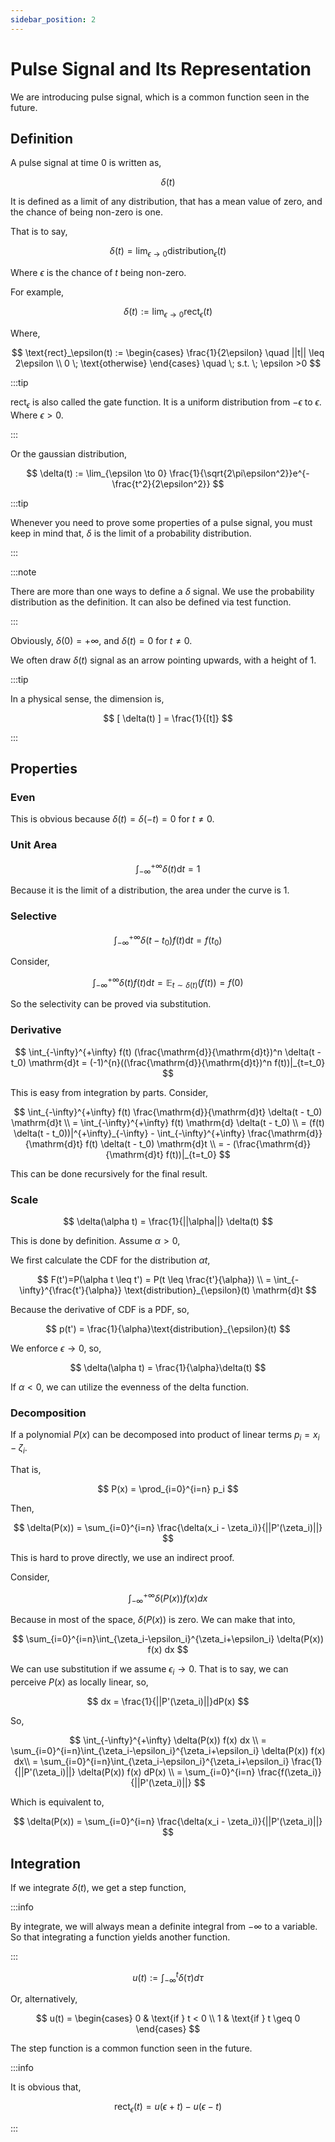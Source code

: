 ```yaml
---
sidebar_position: 2
---
```


# Pulse Signal and Its Representation

We are introducing pulse signal, which is a common function seen in the future.

## Definition

A pulse signal at time $0$ is written as,

$$
\delta(t)
$$

It is defined as a limit of any  distribution, that has a mean value of zero, and the chance of being non-zero is one.

That is to say,

$$
\delta(t) = \lim_{\epsilon \to 0} \text{distribution}_\epsilon(t)
$$

Where $\epsilon$ is the chance of $t$ being non-zero.

For example,

$$
\delta(t) := \lim_{\epsilon \to 0} \text{rect}_\epsilon(t)
$$

Where,

$$
\text{rect}_\epsilon(t) := \begin{cases}
\frac{1}{2\epsilon} \quad ||t|| \leq 2\epsilon \\
0 \; \text{otherwise}
\end{cases} \quad \; s.t. \; \epsilon >0
$$

:::tip

$\text{rect}_\epsilon$ is also called the gate function. It is a uniform distribution from $-\epsilon$ to $\epsilon$. Where $\epsilon > 0$.

:::

Or the gaussian distribution,

$$
\delta(t) := \lim_{\epsilon \to 0} \frac{1}{\sqrt{2\pi\epsilon^2}}e^{-\frac{t^2}{2\epsilon^2}}
$$

:::tip

Whenever you need to prove some properties of a pulse signal, you must keep in mind that, $\delta$ is the limit of a probability distribution.

:::

:::note

There are more than one ways to define a $\delta$ signal. We use the probability distribution as the definition. It can also be defined via test function.

:::

Obviously, $\delta(0) = +\infty$, and $\delta(t) = 0$ for $t \neq 0$.

We often draw $\delta(t)$ signal as an arrow pointing upwards, with a height of 1.

:::tip

In a physical sense, the dimension is,

$$
[ \delta(t) ] = \frac{1}{[t]}
$$

:::

## Properties

### Even

This is obvious because $\delta(t) = \delta(-t) = 0$ for $t \neq 0$.

### Unit Area

$$
\int_{-\infty}^{+\infty} \delta(t) \mathrm{d}t = 1
$$

Because it is the limit of a distribution, the area under the curve is 1.

### Selective

$$
\int_{-\infty}^{+\infty} \delta(t-t_0) f(t) \mathrm{d}t = f(t_0)
$$

Consider,

$$
\int_{-\infty}^{+\infty} \delta(t) f(t) \mathrm{d}t = \mathbb{E}_{t \sim \delta(t)}(f(t)) = f(0)
$$

So the selectivity can be proved via substitution.

### Derivative

$$
\int_{-\infty}^{+\infty} f(t) (\frac{\mathrm{d}}{\mathrm{d}t})^n \delta(t - t_0) \mathrm{d}t = (-1)^{n}((\frac{\mathrm{d}}{\mathrm{d}t})^n f(t))|_{t=t_0}
$$

This is easy from integration by parts. Consider,

$$
\int_{-\infty}^{+\infty} f(t) \frac{\mathrm{d}}{\mathrm{d}t} \delta(t - t_0) \mathrm{d}t \\
= \int_{-\infty}^{+\infty} f(t) \mathrm{d} \delta(t - t_0) \\
= (f(t) \delta(t - t_0))|^{+\infty}_{-\infty} - \int_{-\infty}^{+\infty} \frac{\mathrm{d}}{\mathrm{d}t} f(t) \delta(t - t_0) \mathrm{d}t \\
= - (\frac{\mathrm{d}}{\mathrm{d}t} f(t))|_{t=t_0}
$$

This can be done recursively for the final result.

### Scale

$$
\delta(\alpha t) = \frac{1}{||\alpha||} \delta(t)
$$

This is done by definition. Assume $\alpha > 0$,

We first calculate the CDF for the distribution $\alpha t$,

$$
F(t')=P(\alpha t \leq t') = P(t \leq \frac{t'}{\alpha}) \\
= \int_{-\infty}^{\frac{t'}{\alpha}} \text{distribution}_{\epsilon}(t) \mathrm{d}t
$$

Because the derivative of CDF is a PDF, so,

$$
p(t') = \frac{1}{\alpha}\text{distribution}_{\epsilon}(t)
$$

We enforce $\epsilon \to 0$, so,

$$
\delta(\alpha t) = \frac{1}{\alpha}\delta(t)
$$

If $\alpha < 0$, we can utilize the evenness of the delta function.

### Decomposition

If a polynomial $P(x)$ can be decomposed into product of linear terms $p_i = x_i - \zeta_i$.

That is,

$$
P(x) = \prod_{i=0}^{i=n} p_i
$$

Then,

$$
\delta(P(x)) = \sum_{i=0}^{i=n} \frac{\delta(x_i - \zeta_i)}{||P'(\zeta_i)||}
$$

This is hard to prove directly, we use an indirect proof.

Consider,

$$
\int_{-\infty}^{+\infty} \delta(P(x)) f(x) dx
$$

Because in most of the space, $\delta(P(x))$ is zero. We can make that into,

$$
\sum_{i=0}^{i=n}\int_{\zeta_i-\epsilon_i}^{\zeta_i+\epsilon_i} \delta(P(x)) f(x) dx
$$

We can use substitution if we assume $\epsilon_i \to 0$. That is to say, we can perceive $P(x)$ as locally linear, so,

$$
dx = \frac{1}{||P'(\zeta_i)||}dP(x)
$$

So,

$$
\int_{-\infty}^{+\infty} \delta(P(x)) f(x) dx \\
= \sum_{i=0}^{i=n}\int_{\zeta_i-\epsilon_i}^{\zeta_i+\epsilon_i} \delta(P(x)) f(x) dx\\
= \sum_{i=0}^{i=n}\int_{\zeta_i-\epsilon_i}^{\zeta_i+\epsilon_i} \frac{1}{||P'(\zeta_i)||} \delta(P(x)) f(x) dP(x) \\ 
= \sum_{i=0}^{i=n} \frac{f(\zeta_i)}{||P'(\zeta_i)||} 
$$

Which is equivalent to,

$$
\delta(P(x)) = \sum_{i=0}^{i=n} \frac{\delta(x_i - \zeta_i)}{||P'(\zeta_i)||}
$$

## Integration

If we integrate $\delta(t)$, we get a step function,

:::info

By integrate, we will always mean a definite integral from $-\infty$ to a variable. So that integrating a function yields another function.

:::

$$
u(t) := \int_{-\infty}^{t} \delta(\tau) d\tau
$$

Or, alternatively,

$$
u(t) = \begin{cases}
    0 & \text{if } t < 0 \\
    1 & \text{if } t \geq 0
\end{cases}
$$

The step function is a common function seen in the future.

:::info

It is obvious that,

$$
\text{rect}_\epsilon(t) = u(\epsilon + t) - u(\epsilon - t)
$$

:::

